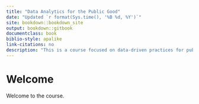 ```yaml
--- 
title: "Data Analytics for the Public Good"
date: "Updated `r format(Sys.time(), '%B %d, %Y')`"
site: bookdown::bookdown_site
output: bookdown::gitbook
documentclass: book
biblio-style: apalike
link-citations: no
description: "This is a course focused on data-driven practices for public sector organizations."
---
```


# Welcome {-}

Welcome to the course.



<br>








